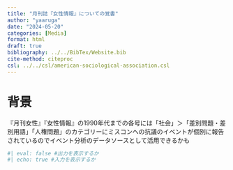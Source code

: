 ```yaml
---
title: "月刊誌『女性情報』についての覚書"
author: "yaaruga"
date: "2024-05-20"
categories: [Media]
format: html
draft: true
bibliography: ../../BibTex/Website.bib
cite-method: citeproc
csl: ../../csl/american-sociological-association.csl
---
```


# 背景
『月刊女性』『女性情報』の1990年代までの各号には「社会」＞「差別問題・差別用語」「人権問題」のカテゴリーにミスコンへの抗議のイベントが個別に報告されているのでイベント分析のデータソースとして活用できるかも

```r
#| eval: false #出力を表示するか
#| echo: true #入力を表示するか
    
```

::: {#refs}
:::